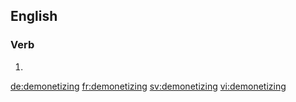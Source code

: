 
==English==

===Verb===
{{head|en}}

# {{present participle of|demonetize|lang=en}}

[[de:demonetizing]]
[[fr:demonetizing]]
[[sv:demonetizing]]
[[vi:demonetizing]]
